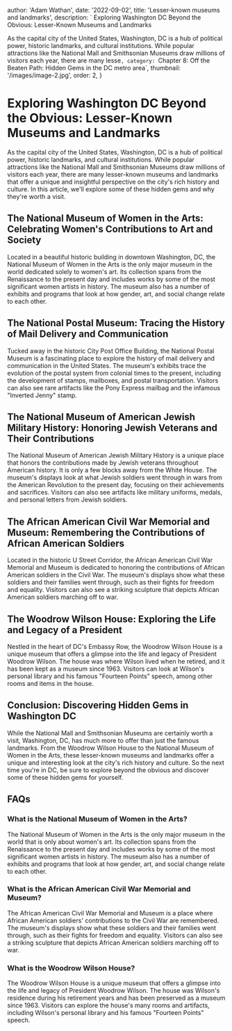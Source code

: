 
  author: 'Adam Wathan',
  date: '2022-09-02',
  title: 'Lesser-known museums and landmarks',
  description: ` Exploring Washington DC Beyond the Obvious: Lesser-Known Museums and Landmarks

As the capital city of the United States, Washington, DC is a hub of political power, historic landmarks, and cultural institutions. While popular attractions like the National Mall and Smithsonian Museums draw millions of visitors each year, there are many lesse`,
  category: `Chapter 8: Off the Beaten Path: Hidden Gems in the DC metro area`,
  thumbnail: '/images/image-2.jpg',
  order: 2,
}

        

# Exploring Washington DC Beyond the Obvious: Lesser-Known Museums and Landmarks

As the capital city of the United States, Washington, DC is a hub of political power, historic landmarks, and cultural institutions. While popular attractions like the National Mall and Smithsonian Museums draw millions of visitors each year, there are many lesser-known museums and landmarks that offer a unique and insightful perspective on the city's rich history and culture. In this article, we'll explore some of these hidden gems and why they're worth a visit.

## The National Museum of Women in the Arts: Celebrating Women's Contributions to Art and Society

Located in a beautiful historic building in downtown Washington, DC, the National Museum of Women in the Arts is the only major museum in the world dedicated solely to women's art. Its collection spans from the Renaissance to the present day and includes works by some of the most significant women artists in history. The museum also has a number of exhibits and programs that look at how gender, art, and social change relate to each other.

## The National Postal Museum: Tracing the History of Mail Delivery and Communication

Tucked away in the historic City Post Office Building, the National Postal Museum is a fascinating place to explore the history of mail delivery and communication in the United States. The museum's exhibits trace the evolution of the postal system from colonial times to the present, including the development of stamps, mailboxes, and postal transportation. Visitors can also see rare artifacts like the Pony Express mailbag and the infamous "Inverted Jenny" stamp.

## The National Museum of American Jewish Military History: Honoring Jewish Veterans and Their Contributions

The National Museum of American Jewish Military History is a unique place that honors the contributions made by Jewish veterans throughout American history. It is only a few blocks away from the White House. The museum's displays look at what Jewish soldiers went through in wars from the American Revolution to the present day, focusing on their achievements and sacrifices. Visitors can also see artifacts like military uniforms, medals, and personal letters from Jewish soldiers.

## The African American Civil War Memorial and Museum: Remembering the Contributions of African American Soldiers

Located in the historic U Street Corridor, the African American Civil War Memorial and Museum is dedicated to honoring the contributions of African American soldiers in the Civil War. The museum's displays show what these soldiers and their families went through, such as their fights for freedom and equality. Visitors can also see a striking sculpture that depicts African American soldiers marching off to war.

## The Woodrow Wilson House: Exploring the Life and Legacy of a President

Nestled in the heart of DC's Embassy Row, the Woodrow Wilson House is a unique museum that offers a glimpse into the life and legacy of President Woodrow Wilson. The house was where Wilson lived when he retired, and it has been kept as a museum since 1963. Visitors can look at Wilson's personal library and his famous "Fourteen Points" speech, among other rooms and items in the house.

## Conclusion: Discovering Hidden Gems in Washington DC

While the National Mall and Smithsonian Museums are certainly worth a visit, Washington, DC, has much more to offer than just the famous landmarks. From the Woodrow Wilson House to the National Museum of Women in the Arts, these lesser-known museums and landmarks offer a unique and interesting look at the city's rich history and culture. So the next time you're in DC, be sure to explore beyond the obvious and discover some of these hidden gems for yourself.

## FAQs

### What is the National Museum of Women in the Arts?

The National Museum of Women in the Arts is the only major museum in the world that is only about women's art. Its collection spans from the Renaissance to the present day and includes works by some of the most significant women artists in history. The museum also has a number of exhibits and programs that look at how gender, art, and social change relate to each other.

### What is the African American Civil War Memorial and Museum?

The African American Civil War Memorial and Museum is a place where African American soldiers' contributions to the Civil War are remembered. The museum's displays show what these soldiers and their families went through, such as their fights for freedom and equality. Visitors can also see a striking sculpture that depicts African American soldiers marching off to war.

### What is the Woodrow Wilson House?

The Woodrow Wilson House is a unique museum that offers a glimpse into the life and legacy of President Woodrow Wilson. The house was Wilson's residence during his retirement years and has been preserved as a museum since 1963. Visitors can explore the house's many rooms and artifacts, including Wilson's personal library and his famous "Fourteen Points" speech.

        